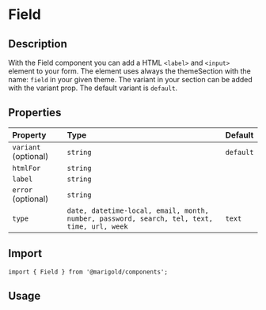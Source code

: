 
<Meta title="Components/Field" />

# Field

## Description

With the Field component you can add a HTML `<label>` and `<input>` element to your form.
The element uses always the themeSection with the name: `field` in your given theme. The variant in your section can be added with the variant prop.
The default variant is `default`.

## Properties

| Property             | Type                                                                                       | Default   |
| :------------------- | :----------------------------------------------------------------------------------------- | :-------- |
| `variant` (optional) | `string`                                                                                   | `default` |
| `htmlFor`            | `string`                                                                                   |           |
| `label`              | `string`                                                                                   |           |
| `error` (optional)   | `string`                                                                                   |           |
| `type`               | `date, datetime-local, email, month, number, password, search, tel, text, time, url, week` | `text`    |

## Import

```tsx
import { Field } from '@marigold/components';
```

## Usage

<Canvas>
  <Story name="Field1">
    <div>
      <Field label="Firstname" htmlFor="myId" />
      <br />
      <Field label="Name" htmlFor="myId" error="Validation message" />
    </div>
  </Story>
</Canvas>

<Canvas>
  <Story name="Field2">
    <div>
      <Field
        label="Pick your date"
        type="date"
        htmlFor="myId"
        error="ERROR!"
        className={useStyles({ color: '#dd4142' })}
      />
      <br />
      <Field label="Choose the week" type="week" htmlFor="myId" />
    </div>
  </Story>
</Canvas>
